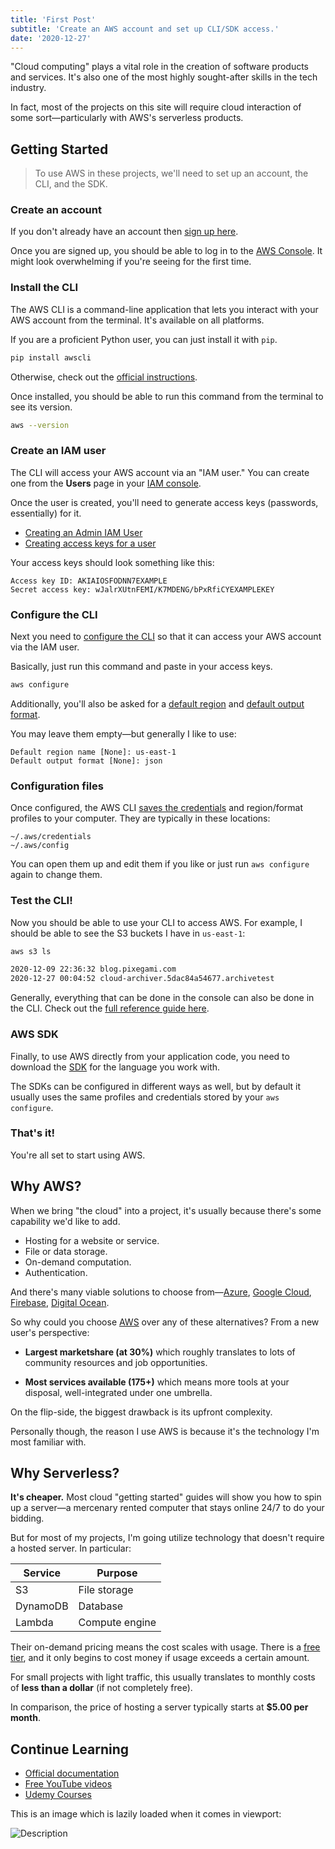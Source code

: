```yaml
---
title: 'First Post'
subtitle: 'Create an AWS account and set up CLI/SDK access.'
date: '2020-12-27'
---
```


<RoughNotationGroup show>
"Cloud computing" plays a vital role in the creation of software products and services. It's also one of the most highly sought-after skills in the tech industry.

In fact, most of the <RoughNotation>projects</RoughNotation> on this site will require cloud interaction of some sort—particularly with AWS's serverless products.

## Getting Started

> To use AWS in these projects, we'll need to set up an <RoughNotation type="highlight" color="pink">account</RoughNotation>, the CLI, and the SDK.
</RoughNotationGroup>

### Create an account

If you don't already have an account then [sign up here](https://portal.aws.amazon.com/billing/signup#/start).

Once you are signed up, you should be able to log in to the [AWS Console](https://aws.amazon.com/console/). It might look overwhelming if you're seeing for the first time.

### Install the CLI

The AWS CLI is a command-line application that lets you interact with your AWS account from the terminal. It's available on all platforms.

If you are a proficient Python user, you can just install it with `pip`.

```bash
pip install awscli
```

Otherwise, check out the [official instructions](https://docs.aws.amazon.com/cli/latest/userguide/cli-chap-install.html).

Once installed, you should be able to run this command from the terminal to see its version.

```bash
aws --version
```

### Create an IAM user

The CLI will access your AWS account via an "IAM user." You can create one from the **Users** page in your [IAM console](https://console.aws.amazon.com/iam).

Once the user is created, you'll need to generate access keys (passwords, essentially) for it.

- [Creating an Admin IAM User](https://docs.aws.amazon.com/IAM/latest/UserGuide/getting-started_create-admin-group.html)
- [Creating access keys for a user](https://docs.aws.amazon.com/IAM/latest/UserGuide/id_credentials_access-keys.html#Using_CreateAccessKey)

Your access keys should look something like this:

```
Access key ID: AKIAIOSFODNN7EXAMPLE
Secret access key: wJalrXUtnFEMI/K7MDENG/bPxRfiCYEXAMPLEKEY
```

### Configure the CLI

Next you need to [configure the CLI](https://docs.aws.amazon.com/cli/latest/userguide/cli-configure-quickstart.html) so that it can access your AWS account via the IAM user.

Basically, just run this command and paste in your access keys.

```bash
aws configure
```

Additionally, you'll also be asked for a [default region](https://docs.aws.amazon.com/cli/latest/userguide/cli-configure-quickstart.html#cli-configure-quickstart-region) and [default output format](https://docs.aws.amazon.com/cli/latest/userguide/cli-configure-quickstart.html#cli-configure-quickstart-format).

You may leave them empty—but generally I like to use:

```
Default region name [None]: us-east-1
Default output format [None]: json
```

### Configuration files

Once configured, the AWS CLI [saves the credentials](https://docs.aws.amazon.com/cli/latest/userguide/cli-configure-files.html) and region/format profiles to your computer. They are typically in these locations:

```
~/.aws/credentials
~/.aws/config
```

You can open them up and edit them if you like or just run `aws configure` again to change them.

### Test the CLI!

Now you should be able to use your CLI to access AWS. For example, I should be able to see the S3 buckets I have in `us-east-1`:

```bash
aws s3 ls

2020-12-09 22:36:32 blog.pixegami.com
2020-12-27 00:04:52 cloud-archiver.5dac84a54677.archivetest
```

Generally, everything that can be done in the console can also be done in the CLI. Check out the [full reference guide here](https://docs.aws.amazon.com/cli/latest/index.html).

### AWS SDK

Finally, to use AWS directly from your application code, you need to download the [SDK](https://aws.amazon.com/tools/) for the language you work with.

The SDKs can be configured in different ways as well, but by default it usually uses the same profiles and credentials stored by your `aws configure`.

### That's it!

You're all set to start using AWS.

## Why AWS?

When we bring "the cloud" into a project, it's usually because there's some capability we'd like to add.

- Hosting for a website or service.
- File or data storage.
- On-demand computation.
- Authentication.

And there's many viable solutions to choose from—[Azure](https://azure.microsoft.com/en-au/), [Google Cloud](https://cloud.google.com), [Firebase](https://firebase.google.com), [Digital Ocean](https://try.digitalocean.com).

So why could you choose [AWS](https://aws.amazon.com/what-is-aws/) over any of these alternatives? From a new user's perspective:

- **Largest marketshare (at 30%)** which roughly translates to lots of community resources and job opportunities.

- **Most services available (175+)** which means more tools at your disposal, well-integrated under one umbrella.

On the flip-side, the biggest drawback is its upfront complexity.

Personally though, the reason I use AWS is because it's the technology I'm most familiar with.

## Why Serverless?

**It's cheaper.** Most cloud "getting started" guides will show you how to spin up a server—a mercenary rented computer that stays online 24/7 to do your bidding.

But for most of my projects, I'm going utilize technology that doesn't require a hosted server. In particular:

| Service  | Purpose        |
| -------- | -------------- |
| S3       | File storage   |
| DynamoDB | Database       |
| Lambda   | Compute engine |

Their on-demand pricing means the cost scales with usage. There is a [free tier](https://aws.amazon.com/free/?all-free-tier.sort-by=item.additionalFields.SortRank&all-free-tier.sort-order=asc), and it only begins to cost money if usage exceeds a certain amount.

For small projects with light traffic, this usually translates to monthly costs of **less than a dollar** (if not completely free).

In comparison, the price of hosting a server typically starts at **$5.00 per month**.

## Continue Learning

- [Official documentation](https://aws.amazon.com/getting-started/)
- [Free YouTube videos](https://www.youtube.com/watch?v=ubCNZRNjhyo)
- [Udemy Courses](https://www.udemy.com/course/aws-certified-developer-associate/)


This is an image which is lazily loaded when it comes in viewport:

<Image src="/images/wolfhunter_title.png" alt="Description" width={600} height={400} caption="hello from caption of this image" />